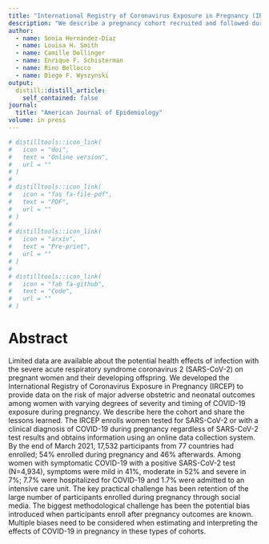 ```yaml
---
title: "International Registry of Coronavirus Exposure in Pregnancy (IRCEP) — Cohort description and methodological considerations"
description: "We describe a pregnancy cohort recruited and followed during the COVID-19 pandemic, as well as some challenges encountered during the process."
author:
  - name: Sonia Hernández-Díaz
  - name: Louisa H. Smith
  - name: Camille Dollinger
  - name: Enrique F. Schisterman
  - name: Rino Bellocco
  - name: Diego F. Wyszynski
output:
  distill::distill_article:
    self_contained: false
journal: 
  title: "American Journal of Epidemiology"
volume: in press
---
```



```r
# distilltools::icon_link(
#   icon = "doi",
#   text = "Online version",
#   url = ""
# )
# 
# distilltools::icon_link(
#   icon = "fas fa-file-pdf",
#   text = "PDF",
#   url = ""
# )
# 
# distilltools::icon_link(
#   icon = "arxiv",
#   text = "Pre-print",
#   url = ""
# )
# 
# distilltools::icon_link(
#   icon = "fab fa-github",
#   text = "Code",
#   url = ""
# )
```

# Abstract

Limited data are available about the potential health effects of infection with the severe acute respiratory syndrome coronavirus 2 (SARS-CoV-2) on pregnant women and their developing offspring. We developed the International Registry of Coronavirus Exposure in Pregnancy (IRCEP) to provide data on the risk of major adverse obstetric and neonatal outcomes among women with varying degrees of severity and timing of COVID-19 exposure during pregnancy. We describe here the cohort and share the lessons learned. The IRCEP enrolls women tested for SARS-CoV-2 or with a clinical diagnosis of COVID-19 during pregnancy regardless of SARS-CoV-2 test results and obtains information using an online data collection system. By the end of March 2021, 17,532 participants from 77 countries had enrolled; 54% enrolled during pregnancy and 46% afterwards. Among women with symptomatic COVID-19 with a positive SARS-CoV-2 test (N=4,934), symptoms were mild in 41%, moderate in 52% and severe in 7%; 7.7% were hospitalized for COVID-19 and 1.7% were admitted to an intensive care unit. The key practical challenge has been retention of the large number of participants enrolled during pregnancy through social media. The biggest methodological challenge has been the potential bias introduced when participants enroll after pregnancy outcomes are known. Multiple biases need to be considered when estimating and interpreting the effects of COVID-19 in pregnancy in these types of cohorts. 
